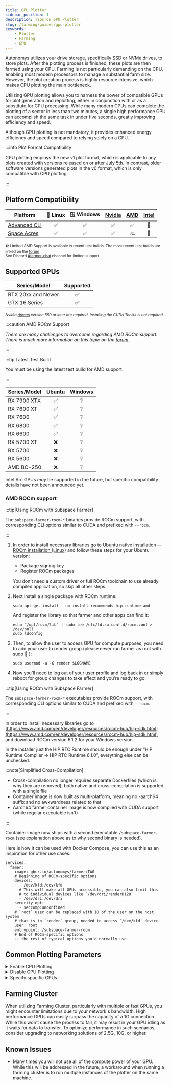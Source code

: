 ```yaml
---
title: GPU Plotter
sidebar_position: 1
description: Tips on GPU Plotter
slug: /farming/guides/gpu-plotter
keywords:
    - Plotter
    - Farming
    - GPU
---
```




Autonomys utilizes your drive storage, specifically SSD or NVMe drives, to store plots. After the plotting process is finished, these plots are then farmed using your CPU. Farming is not particularly demanding on the CPU, enabling most modern processors to manage a substantial farm size. However, the plot creation process is highly resource intensive, which makes CPU plotting the main bottleneck.

Utilizing GPU plotting allows you to harness the power of compatible GPUs for plot generation and replotting, either in conjunction with or as a substitute for CPU processing. While many modern CPUs can complete the plotting of a sector in less than two minutes, a single high performance GPU can accomplish the same task in under five seconds, greatly improving efficiency and speed.

Although GPU plotting is not mandatory, it provides enhanced energy efficiency and speed compared to relying solely on a CPU.


:::info Plot Format Compatibility

GPU plotting employs the new v1 plot format, which is applicable to any plots created with versions released on or after July 5th. In contrast, older software versions generated plots in the v0 format, which is only compatible with CPU plotting.

:::


## Platform Compatibility

| Platform | 🐧 Linux | 🪟 Windows | [Nvidia](/farming/guides/gpu-plotter?brand=nvidia#supported-gpus) | [AMD](/farming/guides/gpu-plotter?brand=amd#supported-gpus) | [Intel](/farming/guides/gpu-plotter?brand=intel#supported-gpus) |
|---|:-:|:-:|:-:|:-:|:-:|
| [Advanced CLI](https://github.com/autonomys/subspace/releases) | ✅ | ✅ |✅ | ✅ | 🔮 |
| [Space Acres](https://github.com/autonomys/space-acres/releases) | ✅ | ✅ | ✅ | 🔜 | 🔮 |

<small>🛠️ Limited AMD Support is available in recent test builds. The most recent test builds are linked on the [forum](https://forum.autonomys.xyz/t/rocm-gpu-support-amd/4440)</small>
<br />
<small>See Discord [#farmer-chat](https://discord.com/channels/864285291518361610/1062507270539321485) channel for limited support.</small>


## Supported GPUs

<Tabs queryString="brand">


<TabItem value="nvidia" label="Nvidia" queryString="nvidia" default>


| Series/Model | Supported |
|---|:--:|
| RTX 20xx and Newer | ✅ |
| GTX 16 Series | ✅ |


<small>*Nvidia [drivers](https://developer.nvidia.com/cuda-downloads) version 550 or later are required. Installing the CUDA Toolkit is not required.*</small>

</TabItem>

<TabItem value="amd" label="AMD">

:::caution AMD ROCm Support

*There are many challenges to overcome regarding AMD ROCm support. There is much more information on this topic on the [forum](https://forum.autonomys.xyz/t/rocm-gpu-support-amd/4440).*

:::

:::tip Latest Test Build

You must be using the latest test build for AMD support.

:::

| Series/Model | Ubuntu |Windows |
|---|:---:|:---:|
| RX 7900 XTX | ✅ | ❔ |
| RX 7600 XT | ✅ | ❔ |
| RX 7600 | ✅ | ❔ |
| RX 6800 | ✅ | ❔ |
| RX 6600 | ✅ | ❔ |
| RX 5700 XT | ❌ | ❔ |
| RX 5700 | ❌ | ❔ |
| RX 5600 | ❌ | ❔ |
| AMD BC-250 | ❌ | ❔ |

</TabItem>

<TabItem value="intel" label="Intel" default>

Intel Arc GPUs *may* be supported in the future, but specific compatibility details have not been announced yet.

</TabItem>

</Tabs>

### AMD ROCm support

<Tabs groupId="OS">

<TabItem value="linux" label="🐧 Ubuntu" default>

:::tip[Using ROCm with Subspace Farmer]

The `subspace-farmer-rocm-*` binaries provide ROCm support, with corresponding CLI options similar to CUDA and prefixed with `--rocm`.

:::

1.  In order to install necessary libraries go to Ubuntu native installation — [ROCm installation (Linux)](https://rocm.docs.amd.com/projects/install-on-linux/en/docs-6.2.2/install/native-install/ubuntu.html) and follow these steps for your Ubuntu version:

    - Package signing key
    - Register ROCm packages

    You don’t need a custom driver or full ROCm toolchain to use already compiled application, so skip all other steps.

2.  Next install a single package with ROCm runtime:

    ```text
    sudo apt-get install --no-install-recommends hip-runtime-amd
    ```
    And register the library so that farmer and other apps can find it:

    ```text
    echo "/opt/rocm/lib" | sudo tee /etc/ld.so.conf.d/rocm.conf > /dev/null
    sudo ldconfig
    ```

3.  Then, to allow the user to access GPU for compute purposes, you need to add your user to render group (please never run farmer as root with sudo :pray: ):

    ```text
    sudo usermod -a -G render $LOGNAME
    ```

4.  Now you’ll need to log out of your user profile and log back in or simply reboot for group changes to take effect and you’re ready to go.

</TabItem>

<TabItem value="windows" label="🪟 Windows">

:::tip[Using ROCm with Subspace Farmer]

The `subspace-farmer-rocm-*` executables provide ROCm support, with corresponding CLI options similar to CUDA and prefixed with `--rocm`.

:::

In order to install necessary libraries go to [https://www.amd.com/en/developer/resources/rocm-hub/hip-sdk.html](https://www.amd.com/en/developer/resources/rocm-hub/hip-sdk.html) and download ROCm version 6.1.2 for your Windows version.

In the installer just the HIP RTC Runtime should be enough under “HIP Runtime Compiler → HIP RTC Runtime 6.1.0”, everything else can be unchecked.

</TabItem>

<TabItem value="docker" label="🐳 Docker">

:::note[Simplified Cross-Compilation]

- Cross-compilation no longer requires separate Dockerfiles (which is why they are removed), both native and cross-compilation is supported with a single file
- Container image is now built as multi-platform, meaning no -aarch64 suffix and no awkwardness related to that
- Aarch64 farmer container image is now compiled with CUDA support (while regular executable isn't)

:::

Container image now ships with a second executable `/subspace-farmer-rocm` (see explanation above as to why second binary is needed).

Here is how it can be used with Docker Compose, you can use this as an inspiration for other use cases:

```text
services:
  famer:
    image: ghcr.io/autonomys/farmer:TAG
    # Beginning of ROCm-specific options
    devices:
      - /dev/kfd:/dev/kfd
      # This will make all GPUs accessible, you can also limit this
      # to individual devices like `/dev/dri/renderD128`
      - /dev/dri:/dev/dri
    security_opt:
      - seccomp:unconfined
    # `root` user can be replaced with ID of the user on the host system
    # that is in `render` group, needed to access `/dev/kfd` device
    user: root
    entrypoint: /subspace-farmer-rocm
    # End of ROCm-specific options
    ...the rest of typical options you'd normally use
```
</TabItem>


</Tabs>

## Common Plotting Parameters

<details>
<summary>Enable CPU Plotting</summary>

When a compatible GPU is detected, CPU plotting is automatically disabled by default, but can be re-enabled if needed by specifying number of concurrently encoded sectors: `--cpu-sector-encoding-concurrency <sectors>`

  ```bash
  --cpu-sector-encoding-concurrency 2
  ```

</details>

<details>
<summary>Disable GPU Plotting</summary>

  ```bash title="Linux"
  --cuda-gpus ""
  ```

  ```powershell title="Windows"
  --cuda-gpus 99
  ```

</details>

<details>
<summary>Specify spacific GPUs</summary>

Specify particular GPUs for plotting rather than using all available GPUs (the default configuration employs all compatible GPUs): `--cuda-gpus <gpu_ids>`

  ```bash
  --cuda-gpus 0,1,3
  ```

</details>

## Farming Cluster
  
When utilizing Farming Cluster, particularly with multiple or fast GPUs, you might encounter limitations due to your network's bandwidth. High performance GPUs can easily surpass the capacity of a 1G connection. While this won't cause the process to fail, it may result in your GPU idling as it waits for data to transfer. To optimize performance in such scenarios, consider upgrading to networking solutions of 2.5G, 10G, or higher.


## Known Issues

- Many times you will not use all of the compute power of your GPU. While this will be addressed in the future, a workaround when running a farming cluster is to run multiple instances of the plotter on the same machine.